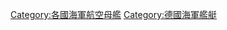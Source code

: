 {{Catnav|頁面分類|各種主題的頁面分類|按國家分類|各國軍事|德國軍事}}
{{Commons category|Aircraft carriers of Germany}}

[[Category:各國海軍航空母艦|Category:各國海軍航空母艦]]
[[Category:德國海軍艦艇|Category:德國海軍艦艇]]
